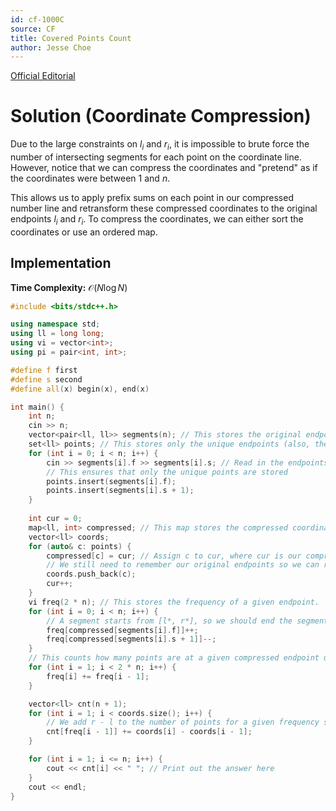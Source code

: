 ```yaml
---
id: cf-1000C
source: CF
title: Covered Points Count
author: Jesse Choe
---
```


[Official Editorial](http://codeforces.com/blog/entry/60288)


# Solution (Coordinate Compression)

Due to the large constraints on $l_i$ and $r_i$, it is impossible to brute force the number of intersecting segments for each point on the coordinate line. However, notice that we can compress the coordinates and "pretend" as if the coordinates were between $1$ and $n$.

This allows us to apply prefix sums on each point in our compressed number line and retransform these compressed coordinates to the original endpoints $l_i$ and $r_i$. To compress the coordinates, we can either sort the coordinates or use an ordered map.

## Implementation

**Time Complexity:** $\mathcal{O}(N\log N)$

<LanguageSection>

<CPPSection>

```cpp
#include <bits/stdc++.h>

using namespace std;
using ll = long long;
using vi = vector<int>;
using pi = pair<int, int>;

#define f first
#define s second
#define all(x) begin(x), end(x)

int main() {
	int n;
	cin >> n;
	vector<pair<ll, ll>> segments(n); // This stores the original endpoints to use in our frequency array later
	set<ll> points; // This stores only the unique endpoints (also, the endpoints will be in sorted order).
	for (int i = 0; i < n; i++) {
		cin >> segments[i].f >> segments[i].s; // Read in the endpoints of the i-th segment
		// This ensures that only the unique points are stored
		points.insert(segments[i].f);
		points.insert(segments[i].s + 1); 
	}
	
	int cur = 0;
	map<ll, int> compressed; // This map stores the compressed coordinates.
	vector<ll> coords;
	for (auto& c: points) {
		compressed[c] = cur; // Assign c to cur, where cur is our compressed coordinate for "a".
		// We still need to remember our original endpoints so we can retransform the compressed coordinates
		coords.push_back(c);
		cur++;
	}
	vi freq(2 * n); // This stores the frequency of a given endpoint.
	for (int i = 0; i < n; i++) {
		// A segment starts from [l*, r*], so we should end the segment at r* + 1 to ensure that r* is included into the segment.
		freq[compressed[segments[i].f]]++;
		freq[compressed[segments[i].s + 1]]--;
	}
	// This counts how many points are at a given compressed endpoint using prefix sums.
	for (int i = 1; i < 2 * n; i++) {
		freq[i] += freq[i - 1];
	}

	vector<ll> cnt(n + 1);
	for (int i = 1; i < coords.size(); i++) {
		// We add r - l to the number of points for a given frequency since we compressed the coordinates
		cnt[freq[i - 1]] += coords[i] - coords[i - 1];
	}

	for (int i = 1; i <= n; i++) {
		cout << cnt[i] << " "; // Print out the answer here
	}
	cout << endl;
}
```

</CPPSection>

</LanguageSection>
